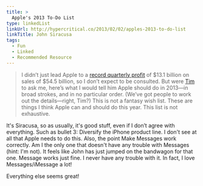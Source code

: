 ```yaml
---
title: >
  Apple's 2013 To-Do List
type: linkedList
linkUrl: http://hypercritical.co/2013/02/02/apples-2013-to-do-list
linkTitle: John Siracusa
tags:
  - Fun
  - Linked
  - Recommended Resource
---
```


> I didn’t just lead Apple to a [record quarterly profit](http://www.macworld.com/article/2026112/iphone-ipad-sales-up-macs-fall-as-apple-sees-record-sales.html) of $13.1 billion on sales of $54.5 billion, so I don’t expect to be consulted. But were [Tim](http://www.apple.com/pr/bios/tim-cook.html) to ask me, here’s what I would tell him Apple should do in 2013—in broad strokes, and in no particular order. (We’ve got people to work out the details—right, Tim?) This is not a fantasy wish list. These are things I think Apple can and should do this year. This list is not exhaustive.

It's Siracusa, so as usually, it's good stuff, even if I don’t agree with everything. Such as bullet 3: Diversify the iPhone product line. I don't see at all that Apple needs to do this. Also, the point Make Messages work correctly. Am I the only one that doesn't have any trouble with Messages (hint: I'm not). It feels like John has just jumped on the bandwagon for that one. Message works just fine. I never have any trouble with it. In fact, I love Messages/iMessage a lot!

Everything else seems great!
